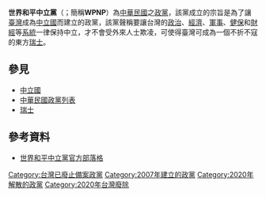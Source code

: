 {{台灣政黨信息框
| 政黨名稱 = 世界和平中立黨
| 黨旗文件名 = 世界和平中立黨黨旗.jpg
| 黨徽文件名 = 
| 主席 = [[王可富|王可富]]
| 榮譽主席 =無
| 秘書長 = 不詳
| 成立 = 2007年12月9日
| 總部 = 不詳
| 黨員人數 = 不詳
| 政治立場 = 為民服務、中立
| 國際組織 = 無
| 網站 = 
}}

'''世界和平中立黨'''（{{lang-en|'''World Peace Neutral Party'''}}；簡稱'''WPNP'''）為[[中華民國|中華民國]]之[[中華民國政黨|政黨]]，該黨成立的宗旨是為了讓[[臺灣|臺灣]]成為[[中立國|中立國]]而建立的政黨，該黨聲稱要讓台灣的[[臺灣政治|政治]]、[[臺灣經濟|經濟]]、[[臺灣軍事|軍事]]、[[健保|健保]]和[[財經|財經]]等[[系統|系統]]一律保持中立，才不會受外來人士欺凌，可使得臺灣可成為一個不折不寇的東方[[瑞士|瑞士]]。

== 參見 ==
*[[中立國|中立國]]
*[[中華民國政黨列表|中華民國政黨列表]]
*[[瑞士|瑞士]]

== 參考資料 ==
*[https://archive.is/20130105155206/http://tw.myblog.yahoo.com/zzz95199/article?mid=1494&prev=1495&l=f&fid=51 世界和平中立黨官方部落格]

{{台灣政黨}}

[[Category:台灣已廢止備案政黨|Category:台灣已廢止備案政黨]]
[[Category:2007年建立的政黨|Category:2007年建立的政黨]]
[[Category:2020年解散的政黨|Category:2020年解散的政黨]]
[[Category:2020年台灣廢除|Category:2020年台灣廢除]]